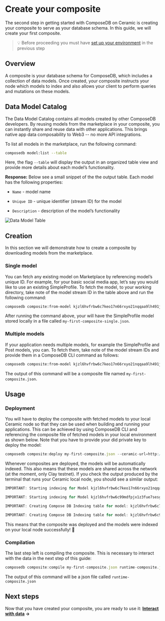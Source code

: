 
# Create your composite
The second step in getting started with ComposeDB on Ceramic is creating your composite to serve as your database schema. In this guide, we will create your first composite.


>💡 Before proceeding you must have [set up your environment](./set-up-your-environment) in the previous step

## Overview
A composite is your database schema for ComposeDB, which includes a collection of data models. Once created, your composite instructs your node which models to index and also allows your client to perform queries and mutations on these models.


## Data Model Catalog
The Data Model Catalog contains all models created by other ComposeDB developers. By reusing models from the marketplace in your composite, you can instantly share and reuse data with other applications. This brings native app data composability to Web3 -- no more API integrations.

To list all models in the marketplace, run the following command:

```sh
composedb model:list --table
```
<!-- curated model:list command -->

Here, the flag `--table` will display the output in an organized table view and provide more details about each model’s functionality.

**Response:** Below see a small snippet of the the output table. Each model has the following properties:

-  `Name` - model name

-  `Unique ID` - unique identifier (stream ID) for the model

-  `Description` - description of the model’s functionality

![Data Model Table](https://s3.us-west-2.amazonaws.com/secure.notion-static.com/dcee19b2-54b7-46b5-bfe3-9ea0a9dd5b7a/Screenshot_2022-11-16_at_14.59.07.png?X-Amz-Algorithm=AWS4-HMAC-SHA256&X-Amz-Content-Sha256=UNSIGNED-PAYLOAD&X-Amz-Credential=AKIAT73L2G45EIPT3X45/20221206/us-west-2/s3/aws4_request&X-Amz-Date=20221206T180011Z&X-Amz-Expires=86400&X-Amz-Signature=cf6fbcf46fca88ef34a039a5c5292275f9c3816e2d49dc9a1fe793f6c7b43e72&X-Amz-SignedHeaders=host&response-content-disposition=filename=%22Screenshot%25202022-11-16%2520at%252014.59.07.png%22&x-id=GetObject)
  
<!-- replace with static image notion -->


## Creation
In this section we will demonstrate how to create a composite by downloading models from the marketplace.

<!-- 💡 Want to create a composite using new models not yet found on the marketplace? See the [Using models](https://www.notion.so/Using-models-d92f5986e2594ada841586efb21bb5a4) guide. -->

### Single model
You can fetch any existing model on Marketplace by referencing model’s unique ID. For example, for your basic social media app, let’s say you would like to use an existing SimpleProfile. To fetch the model, to your working directory, take note of the model stream ID in the table above and run the following command:

```sh
composedb composite:from-model kjzl6hvfrbw6c7keo17n66rxyo21nqqaa9lh491jz16od43nokz7ksfcvzi6bwc --ceramic-url=http://localhost:7007 --output=my-first-composite-single.json
```

After running the command above, your will have the SimpleProfile model stored locally in a file called `my-first-composite-single.json`.


### Multiple models
If your application needs multiple models, for example the SimpleProfile and Post models, you can. To fetch them, take note of the model stream IDs and provide them in a ComposeDB CLI command as follows:

  
```sh
composedb composite:from-model kjzl6hvfrbw6c7keo17n66rxyo21nqqaa9lh491jz16od43nokz7ksfcvzi6bwc kjzl6hvfrbw6c99mdfpjx1z3fue7sesgua6gsl1vu97229lq56344zu9bawnf96 --ceramic-url=http://localhost:7007 --output=my-first-composite.json
```

The output of this command will be a composite file named `my-first-composite.json`.

## Usage
### Deployment
You will have to deploy the composite with fetched models to your local Ceramic node so that they can be used when building and running your applications. This can be achieved by using ComposeDB CLI and referencing the composite file of fetched models in your local environment as shown below. Note that you have to provide your did private key to deploy the model:

```jsx
composedb composite:deploy my-first-composite.json --ceramic-url=http://localhost:7007 --did-private-key=your_private_key
```

Whenever composites are deployed, the models will be automatically indexed. This also means that these models are shared across the network (at the moment, only Clay testnet). If you check the output produced by the terminal that runs your Ceramic local node, you should see a similar output:

```jsx
IMPORTANT: Starting indexing for Model kjzl6hvfrbw6c7keo17n66rxyo21nqqaa9lh491jz16od43nokz7ksfcvzi6bwc

IMPORTANT: Starting indexing for Model kjzl6hvfrbw6c99mdfpjx1z3fue7sesgua6gsl1vu97229lq56344zu9bawnf96

IMPORTANT: Creating Compose DB Indexing table for model: kjzl6hvfrbw6c7keo17n66rxyo21nqqaa9lh491jz16od43nokz7ksfcvzi6bwc

IMPORTANT: Creating Compose DB Indexing table for model: kjzl6hvfrbw6c99mdfpjx1z3fue7sesgua6gsl1vu97229lq56344zu9bawnf96
```
This means that the composite was deployed and the models were indexed on your local node successfully! 🎉
  

### Compilation
The last step left is compiling the composite. This is necessary to interact with the data in the next step of this guide:

```jsx
composedb composite:compile my-first-composite.json runtime-composite.json
```

The output of this command will be a json file called `runtime-composite.json`

## Next steps
Now that you have created your composite, you are ready to use it: **[Interact with data](/interact-with-data) →**

<!--
## Related Guides
- [Data Modeling](https://www.notion.so/Data-Modeling-2599a8a3f4bd47d29c4898780a80f9cd)

- [Model Catalog](https://www.notion.so/Model-Catalog-e2eddcca410f4a19b533fdccd7c5c6a0)

- [Writing models](https://www.notion.so/Writing-models-e829e0e595574a0d90987f9acdc011f0)

- [Writing models without relations](https://www.notion.so/Basics-ea065355247e49fb9013e2898597714b)

- [Writing models with relations](https://www.notion.so/Relations-60f78e9672d04ef29a1002a38d7706b7)

- [Using models](https://www.notion.so/Using-models-d92f5986e2594ada841586efb21bb5a4)
-->